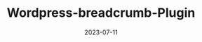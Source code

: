 ---
title: Wordpress-breadcrumb-Plugin
date: 2023-07-11
repo: https://github.com/jagmitg/Wordpress-breadcrumb-Plugin
---